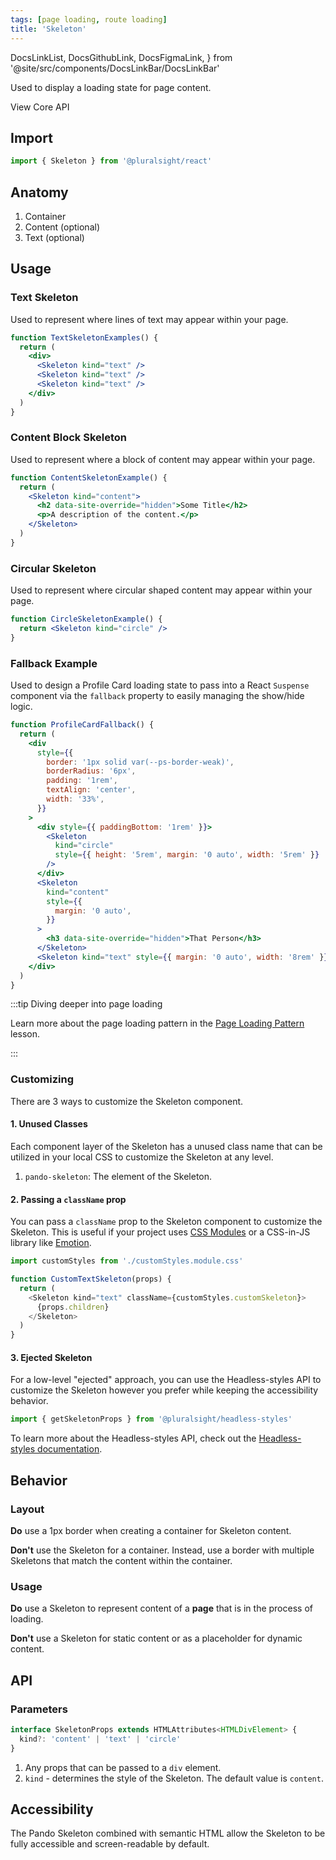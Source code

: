 ```yaml
---
tags: [page loading, route loading]
title: 'Skeleton'
---
```


  DocsLinkList,
  DocsGithubLink,
  DocsFigmaLink,
} from '@site/src/components/DocsLinkBar/DocsLinkBar'

<p className="size-xxl">Used to display a loading state for page content.</p>

<DocsLinkList>
  <DocsGithubLink href="https://github.com/pluralsight/pando/tree/main/packages/react/src/components/Skeleton.tsx" />
  <DocsGithubLink href="https://github.com/pluralsight/pando/tree/main/packages/headless-styles/src/components/Skeleton/skeletonCSS.ts">
    View Core API
  </DocsGithubLink>
  <DocsFigmaLink href="https://www.figma.com/file/ZmH4XsZS5WnKeo28ylM5x1/Pando-UI-kit-(Web)?node-id=1214%3A50560&t=YLA3FBYLefNvfeuf-0" />
</DocsLinkList>

## Import

```javascript
import { Skeleton } from '@pluralsight/react'
```

## Anatomy

1. Container
2. Content (optional)
3. Text (optional)

## Usage

### Text Skeleton

Used to represent where lines of text may appear within your page.

```jsx live
function TextSkeletonExamples() {
  return (
    <div>
      <Skeleton kind="text" />
      <Skeleton kind="text" />
      <Skeleton kind="text" />
    </div>
  )
}
```

### Content Block Skeleton

Used to represent where a block of content may appear within your page.

```jsx live
function ContentSkeletonExample() {
  return (
    <Skeleton kind="content">
      <h2 data-site-override="hidden">Some Title</h2>
      <p>A description of the content.</p>
    </Skeleton>
  )
}
```

### Circular Skeleton

Used to represent where circular shaped content may appear within your page.

```jsx live
function CircleSkeletonExample() {
  return <Skeleton kind="circle" />
}
```

### Fallback Example

Used to design a Profile Card loading state to pass into a React `Suspense` component via the `fallback` property to easily managing the show/hide logic.

```jsx live
function ProfileCardFallback() {
  return (
    <div
      style={{
        border: '1px solid var(--ps-border-weak)',
        borderRadius: '6px',
        padding: '1rem',
        textAlign: 'center',
        width: '33%',
      }}
    >
      <div style={{ paddingBottom: '1rem' }}>
        <Skeleton
          kind="circle"
          style={{ height: '5rem', margin: '0 auto', width: '5rem' }}
        />
      </div>
      <Skeleton
        kind="content"
        style={{
          margin: '0 auto',
        }}
      >
        <h3 data-site-override="hidden">That Person</h3>
      </Skeleton>
      <Skeleton kind="text" style={{ margin: '0 auto', width: '8rem' }} />
    </div>
  )
}
```

:::tip Diving deeper into page loading

Learn more about the page loading pattern in the [Page Loading Pattern](../../learn/learn-pando/design-patterns/page-loading) lesson.

:::

### Customizing

There are 3 ways to customize the Skeleton component.

#### 1. Unused Classes

Each component layer of the Skeleton has a unused class name that can be utilized in your local CSS to customize the Skeleton at any level.

1. `pando-skeleton`: The element of the Skeleton.

#### 2. Passing a `className` prop

You can pass a `className` prop to the Skeleton component to customize the Skeleton. This is useful if your project uses [CSS Modules](https://github.com/css-modules/css-modules) or a CSS-in-JS library like [Emotion](https://emotion.sh/docs/introduction).

```javascript title="Example of using CSS Modules to customize the Skeleton." showLineNumbers
import customStyles from './customStyles.module.css'

function CustomTextSkeleton(props) {
  return (
    <Skeleton kind="text" className={customStyles.customSkeleton}>
      {props.children}
    </Skeleton>
  )
}
```

#### 3. Ejected Skeleton

For a low-level "ejected" approach, you can use the Headless-styles API to customize the Skeleton however you prefer while keeping the accessibility behavior.

```javascript showLineNumbers
import { getSkeletonProps } from '@pluralsight/headless-styles'
```

To learn more about the Headless-styles API, check out the [Headless-styles documentation](https://github.com/pluralsight/pando/blob/main/packages/headless-styles/src/components/Skeleton/skeletonCSS.ts).

## Behavior

### Layout

**Do** use a 1px border when creating a container for Skeleton content.

**Don't** use the Skeleton for a container. Instead, use a border with multiple Skeletons that match the content within the container.

### Usage

**Do** use a Skeleton to represent content of a **page** that is in the process of loading.

**Don't** use a Skeleton for static content or as a placeholder for dynamic content.

## API

### Parameters

```typescript
interface SkeletonProps extends HTMLAttributes<HTMLDivElement> {
  kind?: 'content' | 'text' | 'circle'
}
```

1. Any props that can be passed to a `div` element.
2. `kind` - determines the style of the Skeleton. The default value is `content`.

## Accessibility

The Pando Skeleton combined with semantic HTML allow the Skeleton to be fully accessible and screen-readable by default.
